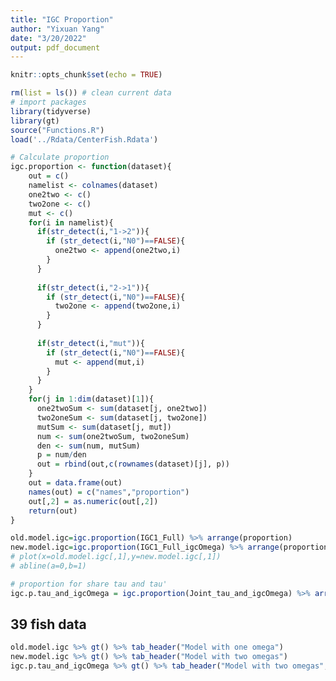 ```yaml
---
title: "IGC Proportion"
author: "Yixuan Yang"
date: "3/20/2022"
output: pdf_document
---
```


```r
knitr::opts_chunk$set(echo = TRUE)
```

```r
rm(list = ls()) # clean current data
# import packages
library(tidyverse)
library(gt)
source("Functions.R")
load('../Rdata/CenterFish.Rdata')
```

```r
# Calculate proportion
igc.proportion <- function(dataset){
    out = c()
    namelist <- colnames(dataset)
    one2two <- c()
    two2one <- c()
    mut <- c()
    for(i in namelist){
      if(str_detect(i,"1->2")){
        if (str_detect(i,"N0")==FALSE){
          one2two <- append(one2two,i)
        }
      }
      
      if(str_detect(i,"2->1")){
        if (str_detect(i,"N0")==FALSE){
          two2one <- append(two2one,i)
        }
      }
      
      if(str_detect(i,"mut")){
        if (str_detect(i,"N0")==FALSE){
          mut <- append(mut,i)
        }
      }
    }
    for(j in 1:dim(dataset)[1]){
      one2twoSum <- sum(dataset[j, one2two])
      two2oneSum <- sum(dataset[j, two2one])
      mutSum <- sum(dataset[j, mut])
      num <- sum(one2twoSum, two2oneSum)
      den <- sum(num, mutSum)
      p = num/den
      out = rbind(out,c(rownames(dataset)[j], p))
    }
    out = data.frame(out)
    names(out) = c("names","proportion")
    out[,2] = as.numeric(out[,2])
    return(out)
}
```

```r
old.model.igc=igc.proportion(IGC1_Full) %>% arrange(proportion)
new.model.igc=igc.proportion(IGC1_Full_igcOmega) %>% arrange(proportion)
# plot(x=old.model.igc[,1],y=new.model.igc[,1])
# abline(a=0,b=1)

# proportion for share tau and tau'
igc.p.tau_and_igcOmega = igc.proportion(Joint_tau_and_igcOmega) %>% arrange(proportion)
```


## 39 fish data
```r
old.model.igc %>% gt() %>% tab_header("Model with one omega")
new.model.igc %>% gt() %>% tab_header("Model with two omegas")
igc.p.tau_and_igcOmega %>% gt() %>% tab_header("Model with two omegas", subtitle = "Sharing tau and tau'")


```


